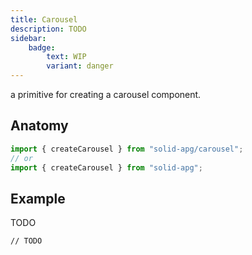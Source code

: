 ```yaml
---
title: Carousel
description: TODO
sidebar:
    badge:
        text: WIP
        variant: danger
---
```




a primitive for creating a carousel component.

<Links
	github="https://github.com/susickypavel/solid-apg/tree/main/packages/solid-apg/src/lib/carousel"
	w3c="https://www.w3.org/WAI/ARIA/apg/patterns/carousel"
/>

## Anatomy

```ts
import { createCarousel } from "solid-apg/carousel";
// or
import { createCarousel } from "solid-apg";
```

## Example

<Tabs>
<TabItem label="Playground">

<Playground>TODO</Playground>

</TabItem>
<TabItem label="Code">

```tsx
// TODO
```

</TabItem>
</Tabs>
